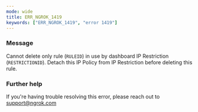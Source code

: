 ```yaml
---
mode: wide
title: ERR_NGROK_1419
keywords: ["ERR_NGROK_1419", "error 1419"]
---
```



### Message

Cannot delete only rule (`RULEID`) in use by dashboard IP Restriction (`RESTRICTIONID`). Detach this IP Policy from IP Restriction before deleting this rule.

<ErrorDetails />

### Further help

If you're having trouble resolving this error, please reach out to [support@ngrok.com](mailto:support@ngrok.com?subject=Help%20with%20ERR_NGROK_1419)
